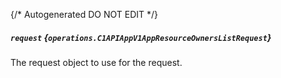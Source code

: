{/* Autogenerated DO NOT EDIT  */}

##### `request` *{`operations.C1APIAppV1AppResourceOwnersListRequest`}*
The request object to use for the request.

<Collapsible openLabel={Labels.showProperties} closeLabel={Labels.hideProperties}>
  <C1APIAppV1AppResourceOwnersListRequest />
</Collapsible>


